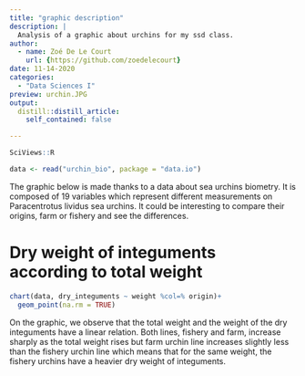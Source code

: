 ```yaml
---
title: "graphic description"
description: |
  Analysis of a graphic about urchins for my ssd class.
author:
  - name: Zoé De Le Court
    url: {https://github.com/zoedelecourt}
date: 11-14-2020
categories:
  - "Data Sciences I"
preview: urchin.JPG
output:
  distill::distill_article:
    self_contained: false

---
```

```r
SciViews::R
```

```r
data <- read("urchin_bio", package = "data.io")
```


The graphic below is made thanks to a data about sea urchins biometry. It is composed of 19 variables which represent different measurements on Paracentrotus lividus sea urchins. It could be interesting  to compare their origins, farm or fishery and see the differences.


# Dry weight of integuments according to total weight

```r
chart(data, dry_integuments ~ weight %col=% origin)+
  geom_point(na.rm = TRUE)
```



On the graphic, we observe that the total weight and the weight of the dry integuments have a linear relation. Both lines, fishery and farm, increase sharply as the total weight rises but farm urchin line increases slightly less than the fishery urchin line which means that for the same weight, the fishery urchins have a heavier dry weight of integuments.






